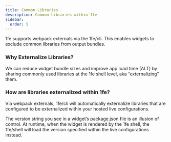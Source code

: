 ```yaml
---
title: Common Libraries
description: Common Libraries within 1fe
sidebar:
  order: 5
---
```


1fe supports webpack externals via the 1fe/cli. This enables widgets to exclude common libraries from output bundles.

### Why Externalize Libraries?

We can reduce widget bundle sizes and improve app load time (ALT) by sharing commonly used libraries at the 1fe shell level, aka “externalizing” them.

### How are libraries externalized within 1fe?

Via webpack externals, 1fe/cli will automatically externalize libraries that are configured to be externalized within your hosted live configurations.

The version string you see in a widget’s package.json file is an illusion of control. At runtime, when the widget is rendered by the 1fe shell, the 1fe/shell will load the version specified within the live configurations instead.
